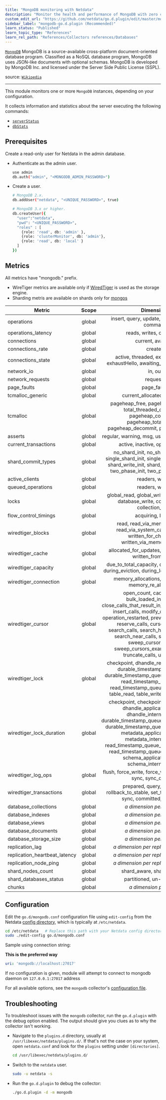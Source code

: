 ```yaml
---
title: "MongoDB monitoring with Netdata"
description: "Monitor the health and performance of MongoDB with zero configuration, per-second metric granularity, and interactive visualizations."
custom_edit_url: "https://github.com/netdata/go.d.plugin/edit/master/modules/mongodb/README.md"
sidebar_label: "mongodb-go.d.plugin (Recommended)"
learn_status: "Published"
learn_topic_type: "References"
learn_rel_path: "References/Collectors references/Databases"
---
```



[`MongoDB`](https://www.mongodb.com/) MongoDB is a source-available cross-platform document-oriented database program.
Classified as a NoSQL database program, MongoDB uses JSON-like documents with optional schemas. MongoDB is developed by
MongoDB Inc. and licensed under the Server Side Public License (SSPL).

source: [`Wikipedia`](https://en.wikipedia.org/wiki/MongoDB)

---

This module monitors one or more `MongoDB` instances, depending on your configuration.

It collects information and statistics about the server executing the following commands:

- [`serverStatus`](https://docs.mongodb.com/manual/reference/command/serverStatus/#mongodb-dbcommand-dbcmd.serverStatus)
- [`dbStats`](https://docs.mongodb.com/manual/reference/command/dbStats/#dbstats)

## Prerequisites

Create a read-only user for Netdata in the admin database.

- Authenticate as the admin user.

  ```bash
  use admin
  db.auth("admin", "<MONGODB_ADMIN_PASSWORD>")
  ```

- Create a user.

  ```bash
  # MongoDB 2.x.
  db.addUser("netdata", "<UNIQUE_PASSWORD>", true)
  
  # MongoDB 3.x or higher.
  db.createUser({
    "user":"netdata",
    "pwd": "<UNIQUE_PASSWORD>",
    "roles" : [
      {role: 'read', db: 'admin' },
      {role: 'clusterMonitor', db: 'admin'},
      {role: 'read', db: 'local' }
    ]
  })
  ```

## Metrics

All metrics have "mongodb." prefix.

- WireTiger metrics are available only if [WiredTiger](https://docs.mongodb.com/v5.0/core/wiredtiger/) is used as the
  storage engine.
- Sharding metris are available on shards only
  for [mongos](https://docs.mongodb.com/manual/reference/command/serverStatus/#mongodb-serverstatus-serverstatus.process)

| Metric                        | Scope  |                                                                                                                                                                                          Dimensions                                                                                                                                                                                          |     Units      |
|-------------------------------|:------:|:--------------------------------------------------------------------------------------------------------------------------------------------------------------------------------------------------------------------------------------------------------------------------------------------------------------------------------------------------------------------------------------------:|:--------------:|
| operations                    | global |                                                                                                                                                                       insert, query, update, delete, getmore, command                                                                                                                                                                        |     ops/s      |
| operations_latency            | global |                                                                                                                                                                                   reads, writes, commands                                                                                                                                                                                    |  milliseconds  |
| connections                   | global |                                                                                                                                                                                      current, available                                                                                                                                                                                      |  connections   |
| connections_rate              | global |                                                                                                                                                                                           created                                                                                                                                                                                            | connections/s  |
| connections_state             | global |                                                                                                                                                          active, threaded, exhaustIsMaster, exhaustHello, awaiting_topology_changes                                                                                                                                                          |  connections   |
| network_io                    | global |                                                                                                                                                                                           in, out                                                                                                                                                                                            |    bytes/s     |
| network_requests              | global |                                                                                                                                                                                           requests                                                                                                                                                                                           |   requests/s   |
| page_faults                   | global |                                                                                                                                                                                         page_faults                                                                                                                                                                                          | page_faults/s  |
| tcmalloc_generic              | global |                                                                                                                                                                                 current_allocated, heap_size                                                                                                                                                                                 |     bytes      |
| tcmalloc                      | global |                                                                                                                         pageheap_free, pageheap_unmapped, total_threaded_cache, free, pageheap_committed, pageheap_total_commit, pageheap_decommit, pageheap_reserve                                                                                                                         |     bytes      |
| asserts                       | global |                                                                                                                                                                       regular, warning, msg, user, tripwire, rollovers                                                                                                                                                                       |   asserts/s    |
| current_transactions          | global |                                                                                                                                                                               active, inactive, open, prepared                                                                                                                                                                               |  transactions  |
| shard_commit_types            | global |                                                                                                                no_shard_init, no_shard_successful, single_shard_init, single_shard_successful, shard_write_init, shard_write_successful, two_phase_init, two_phase_successful                                                                                                                |    commits     |
| active_clients                | global |                                                                                                                                                                                       readers, writers                                                                                                                                                                                       |    clients     |
| queued_operations             | global |                                                                                                                                                                                       readers, writers                                                                                                                                                                                       |   operation    |
| locks                         | global |                                                                                                                                                 global_read, global_write, database_read, database_write, collection_read, collection_write                                                                                                                                                  |   operation    |
| flow_control_timings          | global |                                                                                                                                                                                      acquiring, lagged                                                                                                                                                                                       |  milliseconds  |
| wiredtiger_blocks             | global |                                                                                                                                     read, read_via_memory_map_api, read_via_system_call_api, written, written_for_checkpoint, written_via_memory_map_api                                                                                                                                     |     bytes      |
| wiredtiger_cache              | global |                                                                                                                                                                  allocated_for_updates, read_into_cache, written_from_cache                                                                                                                                                                  |     bytes      |
| wiredtiger_capacity           | global |                                                                                                                                                    due_to_total_capacity, during_checkpoint, during_eviction, during_logging, during_read                                                                                                                                                    |      usec      |
| wiredtiger_connection         | global |                                                                                                                                                                   memory_allocations, memory_frees, memory_re_allocations                                                                                                                                                                    |     ops/s      |
| wiredtiger_cursor             | global | open_count, cached_count, bulk_loaded_insert_calls, close_calls_that_result_in_cache, create_calls, insert_calls, modify_calls, next_calls, operation_restarted, prev_calls, remove_calls, reserve_calls, cursor_reset_calls, search_calls, search_history_store_calls, search_near_calls, sweep_buckets, sweep_cursors_closed, sweep_cursors_examined, sweeps, truncate_calls, update_calls |    calls/s     |
| wiredtiger_lock               | global |                                                                                   checkpoint, dhandle_read, dhandle_write, durable_timestamp_queue_read, durable_timestamp_queue_write, metadata, read_timestamp_queue_read, read_timestamp_queue_write, schema, table_read, table_write, txn_global_read                                                                                    |     ops/s      |
| wiredtiger_lock_duration      | global |          checkpoint, checkpoint_internal_thread, dhandle_application_thread, dhandle_internal_thread, durable_timestamp_queue_application_thread, durable_timestamp_queue_internal_thread, metadata_application_thread, metadata_internal_thread, read_timestamp_queue_application_thread, read_timestamp_queue_internal_thread, schema_application_thread, schema_internal_thread           |   operation    |
| wiredtiger_log_ops            | global |                                                                                                                                                             flush, force_write, force_write_skipped, scan, sync, sync_dir, write                                                                                                                                                             |     ops/s      |
| wiredtiger_transactions       | global |                                                                                                                                              prepared, query_timestamp, rollback_to_stable, set_timestamp, begins, sync, committed, rolled back                                                                                                                                              | transactions/s |
| database_collections          | global |                                                                                                                                                                               <i>a dimension per database</i>                                                                                                                                                                                |  collections   |
| database_indexes              | global |                                                                                                                                                                               <i>a dimension per database</i>                                                                                                                                                                                |    indexes     |
| database_views                | global |                                                                                                                                                                               <i>a dimension per database</i>                                                                                                                                                                                |     views      |
| database_documents            | global |                                                                                                                                                                               <i>a dimension per database</i>                                                                                                                                                                                |   documents    |
| database_storage_size         | global |                                                                                                                                                                               <i>a dimension per database</i>                                                                                                                                                                                |     bytes      |
| replication_lag               | global |                                                                                                                                                                          <i>a dimension per replication member</i>                                                                                                                                                                           |  milliseconds  |
| replication_heartbeat_latency | global |                                                                                                                                                                          <i>a dimension per replication member</i>                                                                                                                                                                           |  milliseconds  |
| replication_node_ping         | global |                                                                                                                                                                          <i>a dimension per replication member</i>                                                                                                                                                                           |  milliseconds  |
| shard_nodes_count             | global |                                                                                                                                                                                  shard_aware, shard_unaware                                                                                                                                                                                  |     nodes      |
| shard_databases_status        | global |                                                                                                                                                                                 partitioned, un-partitioned                                                                                                                                                                                  |   databases    |
| chunks                        | global |                                                                                                                                                                                 <i>a dimension per shard</i>                                                                                                                                                                                 |     chunks     |

## Configuration

Edit the `go.d/mongodb.conf` configuration file using `edit-config` from the
Netdata [config directory](https://learn.netdata.cloud/docs/configure/nodes), which is typically at `/etc/netdata`.

```bash
cd /etc/netdata   # Replace this path with your Netdata config directory, if different
sudo ./edit-config go.d/mongodb.conf
```

Sample using connection string:

**This is the preferred way**

```yaml
uri: 'mongodb://localhost:27017'
```

If no configuration is given, module will attempt to connect to mongodb daemon on `127.0.0.1:27017` address

For all available options, see the `mongodb`
collector's [configuration file](https://github.com/netdata/go.d.plugin/blob/master/config/go.d/mongodb.conf).

## Troubleshooting

To troubleshoot issues with the `mongodb` collector, run the `go.d.plugin` with the debug option enabled. The output
should give you clues as to why the collector isn't working.

- Navigate to the `plugins.d` directory, usually at `/usr/libexec/netdata/plugins.d/`. If that's not the case on
  your system, open `netdata.conf` and look for the `plugins` setting under `[directories]`.

  ```bash
  cd /usr/libexec/netdata/plugins.d/
  ```

- Switch to the `netdata` user.

  ```bash
  sudo -u netdata -s
  ```

- Run the `go.d.plugin` to debug the collector:

  ```bash
  ./go.d.plugin -d -m mongodb
  ```
